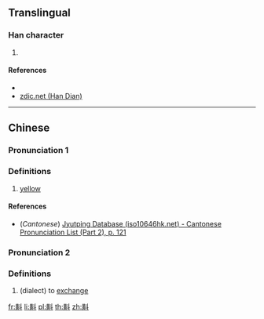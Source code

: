 ==Translingual==

===Han character===
{{Han char|rn=68|rad=斗|as=12|sn=16|four=44800|canj=TCYJ|ids=⿰黄斗}}

# {{defn|Han|sort=斗12}}

====References====
* {{Han ref|kx=0478.280|dkj=13528|dj=0837.180|hdz=32256.070|uh=65A2|ud=26018|bh=E9B2|bd=59826}}
* [http://www.zdic.net/z/1b/js/65A2.htm zdic.net (Han Dian)]

----

==Chinese==
{{zh-forms}}

===Pronunciation 1===
{{zh-pron
|m=tǒu
|c=tau3
|mn=qz,xm,zz:thiáu
|mc=y
|oc=y
|ma=
|cat=a
}}

===Definitions===
# [[yellow]]

====References====
* (''Cantonese'') [http://www.iso10646hk.net/jp/document/download.jsp Jyutping Database (iso10646hk.net) - Cantonese Pronunciation List (Part 2), p. 121]

===Pronunciation 2===
{{zh-pron
|m=tiǎo
|cat=v
}}

===Definitions===
# (dialect) to [[exchange]]

[[fr:斢]]
[[li:斢]]
[[pl:斢]]
[[th:斢]]
[[zh:斢]]